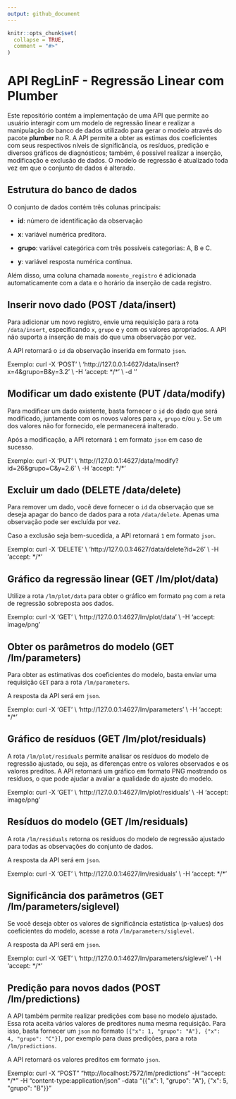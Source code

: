 ---
output: github_document
---

<!-- README.md is generated from README.Rmd. Please edit that file -->

```{r, include = FALSE}
knitr::opts_chunk$set(
  collapse = TRUE,
  comment = "#>"
)
```

# API RegLinF - Regressão Linear com Plumber

Este repositório contém a implementação de uma API que permite ao usuário interagir com um modelo de regressão linear e realizar a manipulação do banco de dados utilizado para gerar o modelo através do pacote **plumber** no R. A API permite a obter as estimas dos coeficientes com seus respectivos níveis de significância, os resíduos, predição e diversos gráficos de diagnósticos; também, é possível realizar a inserção, modificação e exclusão de dados. O modelo de regressão é atualizado toda vez em que o conjunto de dados é alterado.


## Estrutura do banco de dados

O conjunto de dados contém três colunas principais:

- **id**: número de identificação da observação

- **x**: variável numérica preditora.

- **grupo**: variável categórica com três possíveis categorias: A, B e C.

- **y**: variável resposta numérica contínua.

Além disso, uma coluna chamada `momento_registro` é adicionada automaticamente com a data e o horário da inserção de cada registro.

## Inserir novo dado (POST /data/insert)

Para adicionar um novo registro, envie uma requisição para a rota `/data/insert`, especificando `x`, `grupo` e `y` com os valores apropriados. A API não suporta a inserção de mais do que uma observação por vez.

A API retornará o `id` da observação inserida em formato `json`.

Exemplo: curl -X 'POST' \\ 'http://127.0.0.1:4627/data/insert?x=4&grupo=B&y=3.2' \\ -H 'accept: \*/\*' \\ -d ''


## Modificar um dado existente (PUT /data/modify)

Para modificar um dado existente, basta fornecer o `id` do dado que será modificado, juntamente com os novos valores para `x`, `grupo` e/ou `y`. Se um dos valores não for fornecido, ele permanecerá inalterado.

Após a modificação, a API retornará `1` em formato `json` em caso de sucesso.

Exemplo: curl -X 'PUT' \\ 'http://127.0.0.1:4627/data/modify?id=26&grupo=C&y=2.6' \\ -H 'accept: \*/\*'

## Excluir um dado (DELETE /data/delete)

Para remover um dado, você deve fornecer  o `id` da observação que se deseja apagar do banco de dados para a rota `/data/delete`. Apenas uma observação pode ser excluída por vez.

Caso a exclusão seja bem-sucedida, a API retornará `1` em formato `json`.

Exemplo: curl -X 'DELETE' \\ 'http://127.0.0.1:4627/data/delete?id=26' \\ -H 'accept: \*/\*'

## Gráfico da regressão linear (GET /lm/plot/data)

Utilize a rota `/lm/plot/data` para obter o gráfico em formato `png` com a reta de regressão sobreposta aos dados.

Exemplo: curl -X 'GET' \\ 'http://127.0.0.1:4627/lm/plot/data' \\ -H 'accept: image/png'

## Obter os parâmetros do modelo (GET /lm/parameters)

Para obter as estimativas dos coeficientes do modelo, basta enviar uma requisição `GET` para a rota `/lm/parameters`.

A resposta da API será em `json`.

Exemplo: curl -X 'GET' \\ 'http://127.0.0.1:4627/lm/parameters' \\ -H 'accept: \*/\*'

## Gráfico de resíduos (GET /lm/plot/residuals)

A rota `/lm/plot/residuals` permite analisar os resíduos do modelo de regressão ajustado, ou seja, as diferenças entre os valores observados e os valores preditos. A API retornará um gráfico em formato PNG mostrando os resíduos, o que pode ajudar a avaliar a qualidade do ajuste do modelo.

Exemplo: curl -X 'GET' \\ 'http://127.0.0.1:4627/lm/plot/residuals' \\ -H 'accept: image/png'

## Resíduos do modelo (GET /lm/residuals)

A rota `/lm/residuals` retorna os resíduos do modelo de regressão ajustado para todas as observações do conjunto de dados. 

A resposta da API será em `json`.

Exemplo: curl -X 'GET' \\ 'http://127.0.0.1:4627/lm/residuals' \\ -H 'accept: \*/\*'

## Significância dos parâmetros (GET /lm/parameters/siglevel)

Se você deseja obter os valores de significância estatística (p-values) dos coeficientes do modelo, acesse a rota `/lm/parameters/siglevel`.

A resposta da API será em `json`.

Exemplo: curl -X 'GET' \\ 'http://127.0.0.1:4627/lm/parameters/siglevel' \\ -H 'accept: \*/\*'

## Predição para novos dados (POST /lm/predictions)

A API também permite realizar predições com base no modelo ajustado. Essa rota aceita vários valores de preditores numa mesma requisição. Para isso, basta fornecer um `json` no formato `[{"x": 1, "grupo": "A"}, {"x": 4, "grupo": "C"}]`, por exemplo para duas predições, para a rota `/lm/predictions`.

A API retornará os valores preditos em formato `json`.

Exemplo: curl -X "POST" "http://localhost:7572/lm/predictions" -H "accept: \*/\*" -H "content-type:application/json" --data "{{\"x\": 1, \"grupo\": \"A\"}, {\"x\": 5, \"grupo\": \"B\"}}"




